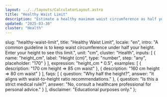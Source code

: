 ```yaml
---
layout: ../../layouts/CalculatorLayout.astro
title: "Healthy Waist Limit"
description: "Estimate a healthy maximum waist circumference as half your height."
updated: "2025-03-30"
cluster: "Health"
---
```



  slug: "healthy-waist-limit",
  title: "Healthy Waist Limit",
  locale: "en",
  intro: "A common guideline is to keep waist circumference under half your height. Enter your height to see this limit.",
  unit: "cm",
  cluster: "Health",
  inputs: [
    { name: "height_cm", label: "Height (cm)", type: "number", step: "any", placeholder: "170" }
  ],
  expression: "height_cm * 0.5",
  examples: [
    { description: "170 cm height ⇒ 85 cm waist" },
    { description: "160 cm height ⇒ 80 cm waist" }
  ],
  faqs: [
    { question: "Why half the height?", answer: "It aligns with waist-to-height ratio recommendations." },
    { question: "Is this a strict medical rule?", answer: "No, consult a healthcare professional for personal advice." }
  ],
  disclaimer: "Educational purposes only."
};

<Calculator schema={schema} />
